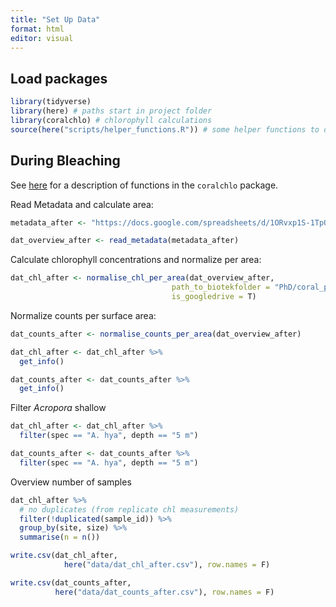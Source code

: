 ```yaml
---
title: "Set Up Data"
format: html
editor: visual
---
```


## Load packages

```r
library(tidyverse) 
library(here) # paths start in project folder
library(coralchlo) # chlorophyll calculations
source(here("scripts/helper_functions.R")) # some helper functions to deal with sample IDs
```

## During Bleaching

See [here](https://andieich.github.io/coral_chlorophyll_symcounts/6_calculations.html) for a description of functions in the `coralchlo` package.

Read Metadata and calculate area:

```r
metadata_after <- "https://docs.google.com/spreadsheets/d/1ORvxp1S-1TpO_f12Qnnd0LyK4phBG3kjY2a0tGh43uk/edit?gid=1251086742#gid=1251086742"

dat_overview_after <- read_metadata(metadata_after)
```

Calculate chlorophyll concentrations and normalize per area:

```r
dat_chl_after <- normalise_chl_per_area(dat_overview_after,
                                    path_to_biotekfolder = "PhD/coral_physiology/photometer_files/csv", 
                                    is_googledrive = T)
```

Normalize counts per surface area:

```r
dat_counts_after <- normalise_counts_per_area(dat_overview_after)
```

```r
dat_chl_after <- dat_chl_after %>% 
  get_info()

dat_counts_after <- dat_counts_after %>% 
  get_info()
```

Filter *Acropora* shallow

```r
dat_chl_after <- dat_chl_after %>% 
  filter(spec == "A. hya", depth == "5 m")

dat_counts_after <- dat_counts_after %>% 
  filter(spec == "A. hya", depth == "5 m")
```

Overview number of samples

```r
dat_chl_after %>% 
  # no duplicates (from replicate chl measurements)
  filter(!duplicated(sample_id)) %>% 
  group_by(site, size) %>% 
  summarise(n = n())
```

```r
write.csv(dat_chl_after, 
            here("data/dat_chl_after.csv"), row.names = F)

write.csv(dat_counts_after, 
          here("data/dat_counts_after.csv"), row.names = F)
```
